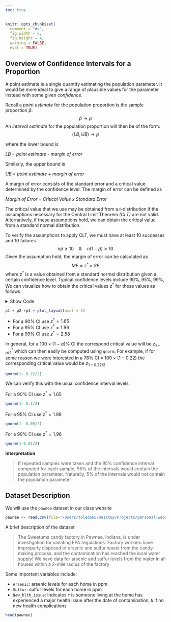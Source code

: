 ```yaml
---
toc: true
---
```


```r
knitr::opts_chunk$set(
  comment = "#>",
  fig.width = 6,
  fig.height = 4,
  warning = FALSE,
  eval = TRUE)
```

## Overview of Confidence Intervals for a Proportion


A point estimate is a single quantity estimating the population parameter. It would be more ideal to give a range of plausible values for the parameter instead with some given *confidence*.

Recall a *point estimate* for the population proportion is the sample proportion $\hat{p}$:
$$
\hat{p} \rightarrow p
$$
An *interval estimate* for the population proportion will then be of the form:
$$
(LB,UB) \rightarrow p
$$

where the lower bound is 

*LB = point estimate - margin of error* 

Similarly, the upper bound is 

*UB = point estimate + margin of error*

A margin of error consists of the standard error and a critical value determined by the confidence level.
The margin of error can be defined as 

*Margin of Error = Critical Value x Standard Error*

The critical value that we use may be obtained from a $t$-distribution if the assumptions necessary for the Central Limit Theorem *(CLT)* are not valid. Alternatively, if these assumptions hold, we can obtain the critical value from a standard normal distribution.


To verify the assumptions to apply CLT, we must have at least 10 successes and 10 failures
$$
n \hat{p} \geq 10 \quad \& \quad n(1-\hat{p}) \geq 10
$$
Given the assumption hold, the margin of error can be calculated as 
$$
ME = z^* \times SE
$$
where $z^*$ is a value obtained from a standard normal distribution given a certain confidence level.
Typical confidence levels include $90\%,95\%,99\%$, We can visualize how to obtain the critical values $z^*$ for these values as follows

<details>
<summary>Show Code</summary>

This code is for teaching purposes only, you do not need them for your lab

```r
library(ggplot2)
library(patchwork)
```


```r
theme_set(theme_bw())
theme_replace(panel.grid.minor = element_blank(),
              panel.grid.major = element_blank())
```

```r
x_limits <- c(-4,4)

p1 <- ggplot(data.frame(x = x_limits), aes(x)) +
  stat_function(fun = dnorm,
                geom = "line",
                xlim = x_limits) +
  stat_function(fun = dnorm,
                geom = "area",
                fill = 'steelblue',
                alpha =0.3,
                xlim = c(-1.65, 1.65))+
  geom_vline(xintercept = 1.65,linetype=2,color = 'steelblue')+
  geom_vline(xintercept = -1.65,linetype=2,color = 'steelblue')+
  labs(x = '',y= 'Density')+
  annotate("text", x = 0, y = 0.1, 
           label = paste0(90,"%"),
           size=4.5)+
  scale_x_continuous(name = '',limits = x_limits,
                     breaks = -4:4)

p2 <- ggplot(data.frame(x = x_limits), aes(x)) +
  stat_function(fun = dnorm,
                geom = "line",
                xlim = x_limits) +
  stat_function(fun = dnorm,
                geom = "area",
                fill = '#cf5d55',
                alpha =0.3,
                xlim = c(-1.96, 1.96))+
  geom_vline(xintercept = 1.96,linetype=2,color = '#cf5d55')+
  geom_vline(xintercept = -1.96,linetype=2,color = '#cf5d55')+
  labs(x = '',y= 'Density')+
  annotate("text", x = 0, y = 0.1, 
           label = paste0(95,"%"),
           size=4.5)+
  scale_x_continuous(name = '',limits = x_limits,
                     breaks = -4:4)

p3 <- ggplot(data.frame(x = x_limits), aes(x)) +
  stat_function(fun = dnorm,
                geom = "line",
                xlim = x_limits) +
  stat_function(fun = dnorm,
                geom = "area",
                fill = '#71c7b0',
                alpha =0.3,
                xlim = c(-2.58, 2.58))+
  geom_vline(xintercept = -2.58,linetype=2,color = '#71c7b0')+
  geom_vline(xintercept = 2.58,linetype=2,color = '#71c7b0')+
  labs(x = '',y= 'Density')+
  annotate("text", x = 0, y = 0.1, 
           label = paste0(99,"%"),
           size=4.5)+
  scale_x_continuous(name = '',limits = x_limits,
                     breaks = -4:4)

```

</details>


```r
p1 + p2 +p3 + plot_layout(ncol = 3)
```

* For a 90\% CI use $z^* = 1.65$
* For a 95\% CI use $z^* = 1.96$
* For a 99\% CI use $z^* = 2.58$

In general, for a $100 \times (1-\alpha)\%$ CI the correspond critical value will be $z_{1-\alpha/2}^*$ which can then easily be computed using `qnorm`. For example, if for some reason we were interested in a 
$78\%$ CI = $100 \times (1-0.22)$ the corresponding critical value would be $z_{1-0.22/2}$

```r
qnorm(1- 0.22/2)
```

We can verify this with the usual confidence interval levels:

For a 90\% CI use $z^* = 1.65$
```r
qnorm(1- 0.1/2)
```

For a 95\% CI use $z^* = 1.96$
```r
qnorm(1- 0.05/2)
```

For a 99\% CI use $z^* = 1.96$
```r
qnorm(1-0.01/2)
```



**Interpretation**

> If repeated samples were taken and the $95\%$ confidence interval computed for each sample, $95\%$ of the intervals would contain the population parameter. Naturally, $5\%$ of the intervals would not contain the population parameter


## Dataset Description

We will use the `pawnee` dataset in our class website

```r
pawnee <- read.csv(file="/Users/toledo60/Desktop/Projects/personal-website/ucla/stats10/data/pawnee.csv")
```

A brief description of the dataset


> The Sweetums candy factory in Pawnee, Indiana, is under investigation for violating EPA regulations. Factory workers have improperly disposed of arsenic and sulfur waste from the candy-making process, and the contamination has reached the local water supply! We have data for arsenic and sulfur levels from the water in all houses within a 2-mile radius of the factory


Some important variables include:

* `Arsenic`: arsenic levels for each home in ppm
* `Sulfur`: sulfur levels for each home in ppm
* `New_hlth_issue`: Indicates `Y` is someone living at the home has experienced a major health issue after the date of contamination, `N` if no new health complications

```r
head(pawnee)
```







